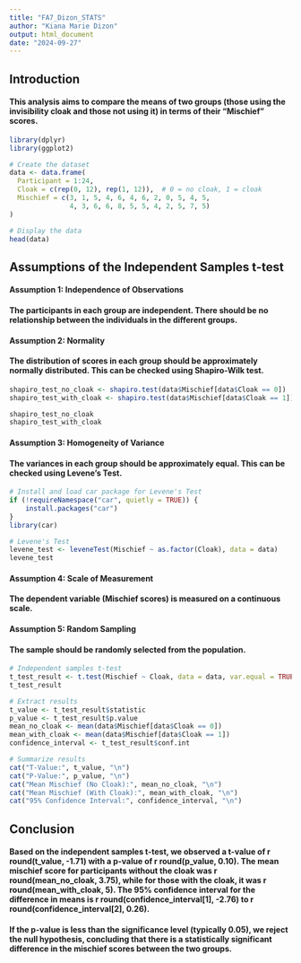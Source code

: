 ```yaml
---
title: "FA7_Dizon_STATS"
author: "Kiana Marie Dizon"
output: html_document
date: "2024-09-27"
---
```


## Introduction

#### This analysis aims to compare the means of two groups (those using the invisibility cloak and those not using it) in terms of their "Mischief" scores.


```r
library(dplyr)
library(ggplot2)

# Create the dataset
data <- data.frame(
  Participant = 1:24,
  Cloak = c(rep(0, 12), rep(1, 12)),  # 0 = no cloak, 1 = cloak
  Mischief = c(3, 1, 5, 4, 6, 4, 6, 2, 0, 5, 4, 5,
               4, 3, 6, 6, 8, 5, 5, 4, 2, 5, 7, 5)
)

# Display the data
head(data)
```
## Assumptions of the Independent Samples t-test
#### Assumption 1: Independence of Observations
#### The participants in each group are independent. There should be no relationship between the individuals in the different groups.

#### Assumption 2: Normality
#### The distribution of scores in each group should be approximately normally distributed. This can be checked using Shapiro-Wilk test.

```r
shapiro_test_no_cloak <- shapiro.test(data$Mischief[data$Cloak == 0])
shapiro_test_with_cloak <- shapiro.test(data$Mischief[data$Cloak == 1])

shapiro_test_no_cloak
shapiro_test_with_cloak
```

#### Assumption 3: Homogeneity of Variance
#### The variances in each group should be approximately equal. This can be checked using Levene's Test.


```r
# Install and load car package for Levene's Test
if (!requireNamespace("car", quietly = TRUE)) {
    install.packages("car")
}
library(car)

# Levene's Test
levene_test <- leveneTest(Mischief ~ as.factor(Cloak), data = data)
levene_test
```
#### Assumption 4: Scale of Measurement
#### The dependent variable (Mischief scores) is measured on a continuous scale.

#### Assumption 5: Random Sampling
#### The sample should be randomly selected from the population.

```r
# Independent samples t-test
t_test_result <- t.test(Mischief ~ Cloak, data = data, var.equal = TRUE)  # Change to var.equal = FALSE if variances are unequal
t_test_result
```


```r
# Extract results
t_value <- t_test_result$statistic
p_value <- t_test_result$p.value
mean_no_cloak <- mean(data$Mischief[data$Cloak == 0])
mean_with_cloak <- mean(data$Mischief[data$Cloak == 1])
confidence_interval <- t_test_result$conf.int

# Summarize results
cat("T-Value:", t_value, "\n")
cat("P-Value:", p_value, "\n")
cat("Mean Mischief (No Cloak):", mean_no_cloak, "\n")
cat("Mean Mischief (With Cloak):", mean_with_cloak, "\n")
cat("95% Confidence Interval:", confidence_interval, "\n")
```

## Conclusion
#### Based on the independent samples t-test, we observed a t-value of r round(t_value, -1.71) with a p-value of r round(p_value, 0.10). The mean mischief score for participants without the cloak was r round(mean_no_cloak, 3.75), while for those with the cloak, it was r round(mean_with_cloak, 5). The 95% confidence interval for the difference in means is r round(confidence_interval[1], -2.76) to r round(confidence_interval[2], 0.26).

#### If the p-value is less than the significance level (typically 0.05), we reject the null hypothesis, concluding that there is a statistically significant difference in the mischief scores between the two groups.
